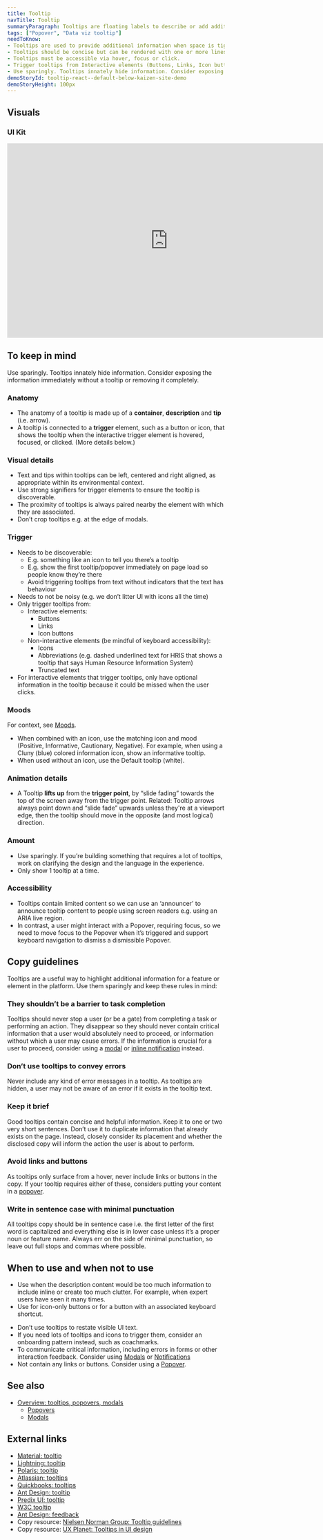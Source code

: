 ```yaml
---
title: Tooltip
navTitle: Tooltip
summaryParagraph: Tooltips are floating labels to describe or add additional information when users hover over, focus on, or click an interactive element. Use sparingly.
tags: ["Popover", "Data viz tooltip"]
needToKnow:
- Tooltips are used to provide additional information when space is tight.
- Tooltips should be concise but can be rendered with one or more lines of text.
- Tooltips must be accessible via hover, focus or click.
- Trigger tooltips from Interactive elements (Buttons, Links, Icon buttons) or Non-interactive elements (Icons, Abbreviations, Truncated text)—be mindful of keyboard accessibility
- Use sparingly. Tooltips innately hide information. Consider exposing it immediately without a tooltip or removing it completely.
demoStoryId: tooltip-react--default-below-kaizen-site-demo
demoStoryHeight: 100px
---
```



## Visuals

### UI Kit

<iframe style="border: none;" width="744" height="450" src="https://www.figma.com/embed?embed_host=share&url=https%3A%2F%2Fwww.figma.com%2Ffile%2Fe3TyAOZKfLg9cA01Iy1Mgm%2FKaizen-Site-embed%3Fnode-id%3D205%253A12158" allowfullscreen></iframe>

## To keep in mind

Use sparingly. Tooltips innately hide information. Consider exposing the information immediately without a tooltip or removing it completely.

### Anatomy

*   The anatomy of a tooltip is made up of a **container**, **description** and **tip** (i.e. arrow).
*   A tooltip is connected to a **trigger** element, such as a button or icon, that shows the tooltip when the interactive trigger element is hovered, focused, or clicked. (More details below.)

### Visual details

*   Text and tips within tooltips can be left, centered and right aligned, as appropriate within its environmental context.
*   Use strong signifiers for trigger elements to ensure the tooltip is discoverable.
*   The proximity of tooltips is always paired nearby the element with which they are associated.
*   Don’t crop tooltips e.g. at the edge of modals.

### Trigger

*   Needs to be discoverable:
    *   E.g. something like an icon to tell you there’s a tooltip
    *   E.g. show the first tooltip/popover immediately on page load so people know they’re there
    *   Avoid triggering tooltips from text without indicators that the text has behaviour
*   Needs to not be noisy (e.g. we don’t litter UI with icons all the time)
*   Only trigger tooltips from:
    *   Interactive elements:
        *   Buttons
        *   Links
        *   Icon buttons
    *   Non-interactive elements (be mindful of keyboard accessibility):
        *   Icons
        *   Abbreviations (e.g. dashed underlined text for HRIS that shows a tooltip that says Human Resource Information System)
        *   Truncated text
*   For interactive elements that trigger tooltips, only have optional information in the tooltip because it could be missed when the user clicks.

### Moods

For context, see [Moods](/guidelines/moods).

*   When combined with an icon, use the matching icon and mood (Positive, Informative, Cautionary, Negative). For example, when using a Cluny (blue) colored information icon, show an informative tooltip.
*   When used without an icon, use the Default tooltip (white).

### Animation details

*   A Tooltip **lifts up** from the **trigger point**, by “slide fading” towards the top of the screen away from the trigger point. Related: Tooltip arrows always point down and “slide fade” upwards unless they're at a viewport edge, then the tooltip should move in the opposite (and most logical) direction.

### Amount

*   Use sparingly. If you’re building something that requires a lot of tooltips, work on clarifying the design and the language in the experience.
*   Only show 1 tooltip at a time.

### Accessibility

*   Tooltips contain limited content so we can use an ‘announcer’ to announce tooltip content to people using screen readers e.g. using an ARIA live region.
*   In contrast, a user might interact with a Popover, requiring focus, so we need to move focus to the Popover when it’s triggered and support keyboard navigation to dismiss a dismissible Popover.

## Copy guidelines

Tooltips are a useful way to highlight additional information for a feature or element in the platform. Use them sparingly and keep these rules in mind:

### They shouldn’t be a barrier to task completion

Tooltips should never stop a user (or be a gate) from completing a task or performing an action. They disappear so they should never contain critical information that a user would absolutely need to proceed, or information without which a user may cause errors. If the information is crucial for a user to proceed, consider using a [modal](/components/modal) or [inline notification](/guidelines/notifications) instead.

### Don’t use tooltips to convey errors

Never include any kind of error messages in a tooltip. As tooltips are hidden, a user may not be aware of an error if it exists in the tooltip text.

### Keep it brief

Good tooltips contain concise and helpful information. Keep it to one or two very short sentences. Don’t use it to duplicate information that already exists on the page. Instead, closely consider its placement and whether the disclosed copy will inform the action the user is about to perform.

### Avoid links and buttons

As tooltips only surface from a hover, never include links or buttons in the copy. If your tooltip requires either of these, considers putting your content in a [popover](/components/popover).

### Write in sentence case with minimal punctuation

All tooltips copy should be in sentence case i.e. the first letter of the first word is capitalized and everything else is in lower case unless it’s a proper noun or feature name. Always err on the side of minimal punctuation, so leave out full stops and commas where possible.

## When to use and when not to use

<WhenToUseAndWhenNotToUse>
<WhenToUse>

*   Use when the description content would be too much information to include inline or create too much clutter. For example, when expert users have seen it many times.
*   Use for icon-only buttons or for a button with an associated keyboard shortcut.

</WhenToUse>
<WhenNotToUse>

*   Don’t use tooltips to restate visible UI text.
*   If you need lots of tooltips and icons to trigger them, consider an onboarding pattern instead, such as coachmarks.
*   To communicate critical information, including errors in forms or other interaction feedback. Consider using [Modals](/components/modal) or [Notifications](/guidelines/notifications)
*   Not contain any links or buttons. Consider using a [Popover](/components/popover).

</WhenNotToUse>
</WhenToUseAndWhenNotToUse>



## See also

*   [Overview: tooltips, popovers, modals](/guidelines/checkbox-radio-toggle-switch/)
    *   [Popovers](/components/popover)
    *   [Modals](/components/modal)

## External links

- [Material: tooltip](https://material.io/design/components/tooltips.html)
- [Lightning: tooltip](https://www.lightningdesignsystem.com/accessibility/patterns/tooltip/#site-main-content)
- [Polaris: tooltip](https://polaris.shopify.com/components/overlays/tooltip)
- [Atlassian: tooltips](https://www.atlassian.design/guidelines/product/components/tooltips)
- [Quickbooks: tooltips](https://designsystem.quickbooks.com/component/tooltips/)
- [Ant Design: tooltip](https://ant.design/components/tooltip/#header)
- [Predix UI: tooltip](https://www.predix-ui.com/#/elements/px-tooltip)
- [W3C tooltip](http://w3c.github.io/aria-practices/#tooltip)
- [Ant Design: feedback](https://ant.design/docs/spec/feedback)
- Copy resource: [Nielsen Norman Group: Tooltip guidelines](https://www.nngroup.com/articles/tooltip-guidelines/)
- Copy resource: [UX Planet: Tooltips in UI design](https://uxplanet.org/tooltips-in-ui-design-f63e117aa3d1)

